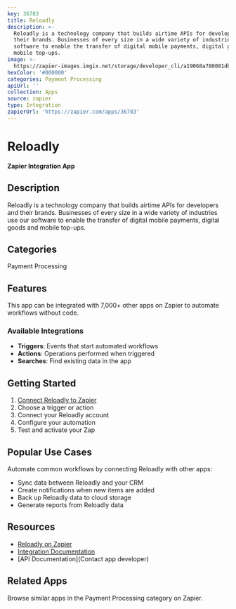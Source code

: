 ```yaml
---
key: 36783
title: Reloadly
description: >-
  Reloadly is a technology company that builds airtime APIs for developers and
  their brands. Businesses of every size in a wide variety of industries use our
  software to enable the transfer of digital mobile payments, digital goods and
  mobile top-ups.
image: >-
  https://zapier-images.imgix.net/storage/developer_cli/a19068a780081db96b2daec7ac678b22_3.png?auto=format%2Ccompress&ixlib=python-3.0.0&q=50
hexColor: '#000000'
categories: Payment Processing
apiUrl: ''
collection: Apps
source: zapier
type: Integration
zapierUrl: 'https://zapier.com/apps/36783'
---
```

# Reloadly

**Zapier Integration App**

## Description

Reloadly is a technology company that builds airtime APIs for developers and their brands. Businesses of every size in a wide variety of industries use our software to enable the transfer of digital mobile payments, digital goods and mobile top-ups.

## Categories

Payment Processing

## Features

This app can be integrated with 7,000+ other apps on Zapier to automate workflows without code.

### Available Integrations

- **Triggers**: Events that start automated workflows
- **Actions**: Operations performed when triggered
- **Searches**: Find existing data in the app

## Getting Started

1. [Connect Reloadly to Zapier](https://zapier.com/apps/36783)
2. Choose a trigger or action
3. Connect your Reloadly account
4. Configure your automation
5. Test and activate your Zap

## Popular Use Cases

Automate common workflows by connecting Reloadly with other apps:

- Sync data between Reloadly and your CRM
- Create notifications when new items are added
- Back up Reloadly data to cloud storage
- Generate reports from Reloadly data

## Resources

- [Reloadly on Zapier](https://zapier.com/apps/36783)
- [Integration Documentation](https://zapier.com/apps/36783/integrations)
- [API Documentation](Contact app developer)

## Related Apps

Browse similar apps in the Payment Processing category on Zapier.
